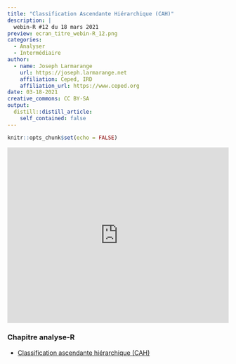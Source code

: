 ```yaml
---
title: "Classification Ascendante Hiérarchique (CAH)"
description: |
  webin-R #12 du 18 mars 2021
preview: ecran_titre_webin-R_12.png
categories:
  - Analyser
  - Intermédiaire
author:
  - name: Joseph Larmarange
    url: https://joseph.larmarange.net
    affiliation: Ceped, IRD
    affiliation_url: https://www.ceped.org
date: 03-18-2021
creative_commons: CC BY-SA
output:
  distill::distill_article:
    self_contained: false
---
```



```r
knitr::opts_chunk$set(echo = FALSE)
```

<iframe width="100%" height="400" src="https://www.youtube.com/embed/Q8adb64NzUI" frameborder="0" allow="accelerometer; autoplay; clipboard-write; encrypted-media; gyroscope; picture-in-picture" allowfullscreen></iframe>


### Chapitre analyse-R

- [Classification ascendante hiérarchique (CAH)](http://larmarange.github.io/analyse-R/classification-ascendante-hierarchique.html)

